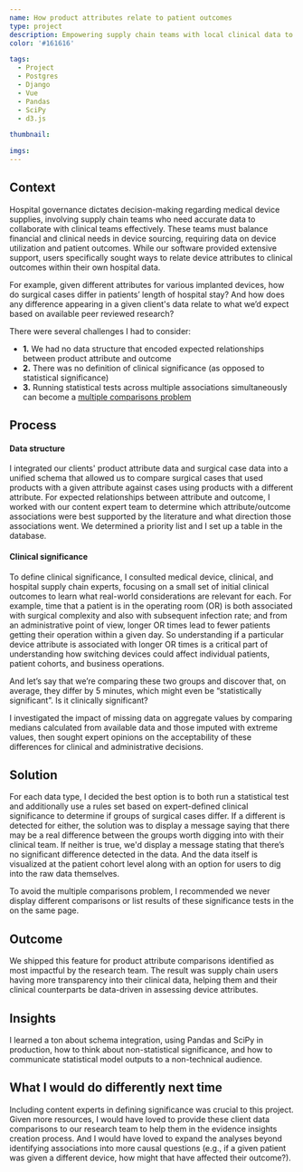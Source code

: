 ```yaml
---
name: How product attributes relate to patient outcomes
type: project
description: Empowering supply chain teams with local clinical data to improve medical device sourcing
color: '#161616'

tags:
  - Project
  - Postgres
  - Django
  - Vue
  - Pandas
  - SciPy
  - d3.js

thumbnail:

imgs:
---
```


## Context

Hospital governance dictates decision-making regarding medical device supplies, involving supply chain teams who need accurate data to collaborate with clinical teams effectively. These teams must balance financial and clinical needs in device sourcing, requiring data on device utilization and patient outcomes. While our software provided extensive support, users specifically sought ways to relate device attributes to clinical outcomes within their own hospital data.

For example, given different attributes for various implanted devices, how do surgical cases differ in patients’ length of hospital stay? And how does any difference appearing in a given client's data relate to what we’d expect based on available peer reviewed research?

There were several challenges I had to consider:

- <b>1.</b> We had no data structure that encoded expected relationships between
  product attribute and outcome
- <b>2.</b> There was no definition of clinical significance (as opposed to statistical
  significance)
- <b>3.</b> Running statistical tests across multiple associations simultaneously can become a 
<a href="https://en.wikipedia.org/wiki/Multiple_comparisons_problem" target="_blank">multiple comparisons problem</a>

## Process

#### Data structure

I integrated our clients' product attribute data and surgical case data into a unified schema that allowed us to compare surgical cases that used products with a given attribute against cases using products with a different attribute. For expected relationships between attribute and outcome, I worked with our content expert team to determine which attribute/outcome associations were best supported by the literature and what direction those associations went. We determined a priority list and I set up a table in the database.

#### Clinical significance

To define clinical significance, I consulted medical device, clinical, and hospital supply chain experts, focusing on a small set of initial clinical outcomes to learn what real-world considerations are relevant for each. For example, time that a patient is in the operating room (OR) is both associated with surgical complexity and also with subsequent infection rate; and from an administrative point of view, longer OR times lead to fewer patients getting their operation within a given day. So understanding if a particular device attribute is associated with longer OR times is a critical part of understanding how switching devices could affect individual patients, patient cohorts, and business operations.

And let’s say that we’re comparing these two groups and discover that, on average, they differ by 5 minutes, which might even be “statistically significant”. Is it clinically significant?

I investigated the impact of missing data on aggregate values by comparing medians calculated from available data and those imputed with extreme values, then sought expert opinions on the acceptability of these differences for clinical and administrative decisions.

## Solution

For each data type, I decided the best option is to both run a statistical test and additionally use a rules set based on expert-defined clinical significance to determine if groups of surgical cases differ. If a different is detected for either, the solution was to display a message saying that there may be a real difference between the groups worth digging into with their clinical team. If neither is true, we'd display a message stating that there’s no significant difference detected in the data. And the data itself is visualized at the patient cohort level along with an option for users to dig into the raw data themselves.

To avoid the multiple comparisons problem, I recommended we never display different comparisons or list results of these significance tests in the on the same page.

## Outcome

We shipped this feature for product attribute comparisons identified as most impactful by the research team. The result was supply chain users having more transparency into their clinical data, helping them and their clinical counterparts be data-driven in assessing device attributes.

## Insights

I learned a ton about schema integration, using Pandas and SciPy in production, how to think about non-statistical significance, and how to communicate statistical model outputs to a non-technical audience.

## What I would do differently next time

Including content experts in defining significance was crucial to this project. Given more resources, I would have loved to provide these client data comparisons to our research team to help them in the evidence insights creation process. And I would have loved to expand the analyses beyond identifying associations into more causal questions (e.g., if a given patient was given a different device, how might that have affected their outcome?).
